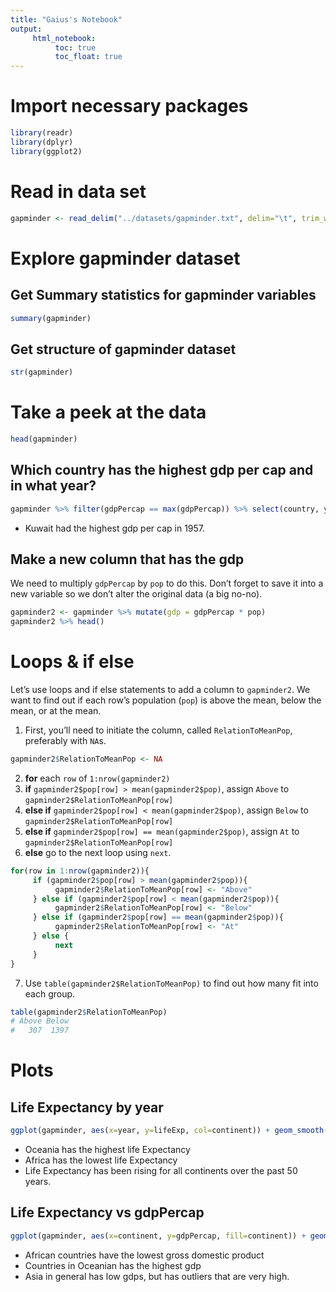 ```yaml
---
title: "Gaius's Notebook"
output: 
     html_notebook:
          toc: true
          toc_float: true
---
```


# Import necessary packages
```r
library(readr)
library(dplyr)
library(ggplot2)
```


# Read in data set
```r
gapminder <- read_delim("../datasets/gapminder.txt", delim="\t", trim_ws = TRUE)
```

# Explore gapminder dataset

## Get Summary statistics for gapminder variables
```r
summary(gapminder)
```

## Get structure of gapminder dataset
```r
str(gapminder)
```

# Take a peek at the data
```r
head(gapminder)
```

## Which country has the highest gdp per cap and in what year?

```r
gapminder %>% filter(gdpPercap == max(gdpPercap)) %>% select(country, year)
```

* Kuwait had the highest gdp per cap in 1957.

## Make a new column that has the gdp   
We need to multiply `gdpPercap` by `pop` to do this. Don't forget to save it into a new variable so we don't alter the original data (a big no-no).
```r
gapminder2 <- gapminder %>% mutate(gdp = gdpPercap * pop)
gapminder2 %>% head()
```


# Loops & if else

Let's use loops and if else statements to add a column to `gapminder2`.  We want to find out if each row's population (`pop`) is above the mean, below the mean, or at the mean.

1. First, you'll need to initiate the column, called `RelationToMeanPop`, preferably with `NA`s.

```r
gapminder2$RelationToMeanPop <- NA
```

2. **for** each `row` of `1:nrow(gapminder2)`
3. **if** `gapminder2$pop[row] > mean(gapminder2$pop)`, assign `Above` to `gapminder2$RelationToMeanPop[row]` 
4. **else if** `gapminder2$pop[row] < mean(gapminder2$pop)`, assign `Below` to `gapminder2$RelationToMeanPop[row]`
5. **else if** `gapminder2$pop[row] == mean(gapminder2$pop)`, assign `At` to `gapminder2$RelationToMeanPop[row]`
6. **else** go to the next loop using `next`.

```r
for(row in 1:nrow(gapminder2)){
     if (gapminder2$pop[row] > mean(gapminder2$pop)){
          gapminder2$RelationToMeanPop[row] <- "Above"
     } else if (gapminder2$pop[row] < mean(gapminder2$pop)){
          gapminder2$RelationToMeanPop[row] <- "Below"
     } else if (gapminder2$pop[row] == mean(gapminder2$pop)){
          gapminder2$RelationToMeanPop[row] <- "At"
     } else {
          next
     }
}
```

7. Use `table(gapminder2$RelationToMeanPop)` to find out how many fit into each group.

```r
table(gapminder2$RelationToMeanPop)
# Above Below 
#   307  1397
```



# Plots

## Life Expectancy by year
```r
ggplot(gapminder, aes(x=year, y=lifeExp, col=continent)) + geom_smooth(se=FALSE)
```

* Oceania has the highest life Expectancy
* Africa has the lowest life Expectancy
* Life Expectancy has been rising for all continents over the past 50 years.

## Life Expectancy vs gdpPercap
```r
ggplot(gapminder, aes(x=continent, y=gdpPercap, fill=continent)) + geom_boxplot()
```

* African countries have the lowest gross domestic product
* Countries in Oceanian has the highest gdp
* Asia in general has low gdps, but has outliers that are very high.


